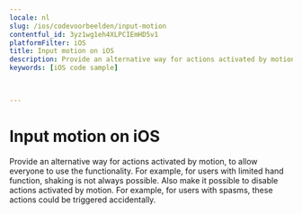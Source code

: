 ```yaml
---
locale: nl
slug: /ios/codevoorbeelden/input-motion
contentful_id: 3yz1wg1eh4XLPCIEmHD5v1
platformFilter: iOS
title: Input motion on iOS
description: Provide an alternative way for actions activated by motion, to allow everyone to use the functionality.
keywords: [iOS code sample]


	
---
```


# Input motion on iOS

Provide an alternative way for actions activated by motion, to allow everyone to use the functionality. For example, for users with limited hand function, shaking is not always possible. Also make it possible to disable actions activated by motion. For example, for users with spasms, these actions could be triggered accidentally.

<CodeSample id="input-motion" locale="nl" platform="ios"/>